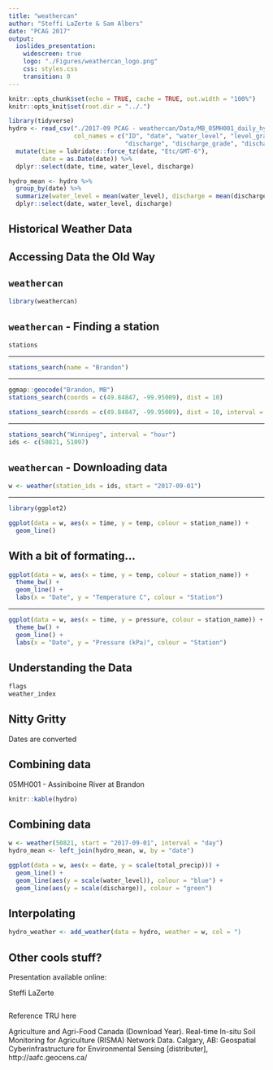 ```yaml
---
title: "weathercan"
author: "Steffi LaZerte & Sam Albers"
date: "PCAG 2017"
output:
  ioslides_presentation:
    widescreen: true
    logo: "./Figures/weathercan_logo.png"
    css: styles.css
    transition: 0
---
```




```r
knitr::opts_chunk$set(echo = TRUE, cache = TRUE, out.width = "100%")
knitr::opts_knit$set(root.dir = "../.")
```



```r
library(tidyverse)
hydro <- read_csv("./2017-09 PCAG - weathercan/Data/MB_05MH001_daily_hydrometric.csv", skip = 1,
                  col_names = c("ID", "date", "water_level", "level_grade", "level_symbol", "level_q", 
                                "discharge", "discharge_grade", "discharge_symbol", "discharge_q")) %>%
  mutate(time = lubridate::force_tz(date, "Etc/GMT-6"),
         date = as.Date(date)) %>%
  dplyr::select(date, time, water_level, discharge)

hydro_mean <- hydro %>%
  group_by(date) %>%
  summarize(water_level = mean(water_level), discharge = mean(discharge)) %>%
  dplyr::select(date, water_level, discharge)
```

## Historical Weather Data

## Accessing Data the Old Way

## `weathercan`

```r
library(weathercan)
```


## `weathercan` - Finding a station

```r
stations
```


---

```r
stations_search(name = "Brandon")
```

---

```r
ggmap::geocode("Brandon, MB")
stations_search(coords = c(49.84847, -99.95009), dist = 10)
```

```r
stations_search(coords = c(49.84847, -99.95009), dist = 10, interval = "hour")
```

---

```r
stations_search("Winnipeg", interval = "hour")
ids <- c(50821, 51097)
```


## `weathercan` - Downloading data

```r
w <- weather(station_ids = ids, start = "2017-09-01")
```

---

```r
library(ggplot2)

ggplot(data = w, aes(x = time, y = temp, colour = station_name)) +
  geom_line()
```

## With a bit of formating...

```r
ggplot(data = w, aes(x = time, y = temp, colour = station_name)) +
  theme_bw() +
  geom_line() +
  labs(x = "Date", y = "Temperature C", colour = "Station")
```


---

```r
ggplot(data = w, aes(x = time, y = pressure, colour = station_name)) +
  theme_bw() +
  geom_line() +
  labs(x = "Date", y = "Pressure (kPa)", colour = "Station")
```

## Understanding the Data

```r
flags
weather_index
```

## Nitty Gritty

Dates are converted

## Combining data

05MH001 - Assiniboine River at Brandon
```r
knitr::kable(hydro)
```

## Combining data

```r
w <- weather(50821, start = "2017-09-01", interval = "day")
hydro_mean <- left_join(hydro_mean, w, by = "date")

ggplot(data = w, aes(x = date, y = scale(total_precip))) +
  geom_line() +
  geom_line(aes(y = scale(water_level)), colour = "blue") +
  geom_line(aes(y = scale(discharge)), colour = "green")

```


## Interpolating
```r
hydro_weather <- add_weather(data = hydro, weather = w, col = ")
```


## Other cools stuff?

Presentation available online: 

Steffi LaZerte

```r

```


Reference TRU here

Agriculture and Agri-Food Canada (Download Year). Real-time In-situ Soil Monitoring for Agriculture (RISMA) Network Data. Calgary, AB: Geospatial Cyberinfrastructure for Environmental Sensing [distributer], http://aafc.geocens.ca/